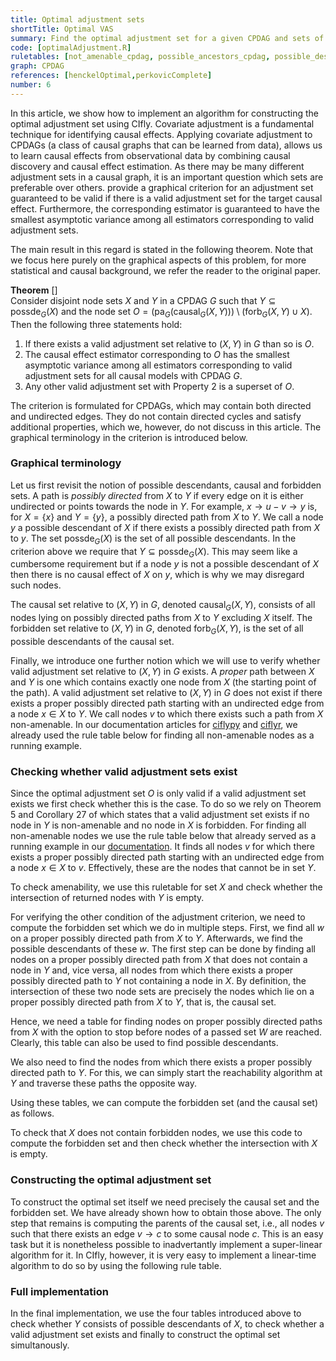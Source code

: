 ```yaml
---
title: Optimal adjustment sets
shortTitle: Optimal VAS
summary: Find the optimal adjustment set for a given CPDAG and sets of treatments and outcome variables. 
code: [optimalAdjustment.R]
ruletables: [not_amenable_cpdag, possible_ancestors_cpdag, possible_descendants_cpdag, parents_cpdag]
graph: CPDAG
references: [henckelOptimal,perkovicComplete]
number: 6
---
```



In this article, we show how to implement an algorithm for constructing the
optimal adjustment set using CIfly. Covariate adjustment is a fundamental
technique for identifying causal effects. Applying covariate adjustment to
CPDAGs (a class of causal graphs that can be learned from data), allows us to
learn causal effects from observational data by combining causal discovery and
causal effect estimation. As there may be many different adjustment sets in a
causal graph, it is an important question which sets are preferable over
others. <Reference id="henckelOptimal" format="author(year)"/> provide a
graphical criterion for an adjustment set guaranteed to be valid if there is a
valid adjustment set for the target causal effect. Furthermore, the
corresponding estimator is guaranteed to have the smallest asymptotic variance
among all estimators corresponding to valid adjustment sets. 

The main result in this regard is stated in the following theorem. Note that we focus here purely on the graphical aspects of this problem, for more statistical and causal background, we refer the reader to the original paper.


**Theorem** [<Reference id="henckelOptimal" format="author(year)"/>]    
Consider disjoint node sets $X$ and $Y$ in a CPDAG $G$ such that $Y \subseteq \mathrm{possde}_G(X)$ and the node set $O=\left(\mathrm{pa}_G(\mathrm{causal}_G(X,Y))\right) \setminus (\mathrm{forb}_G(X,Y) \cup X).$ Then the following three statements hold:
1. If there exists a valid adjustment set relative to $(X,Y)$ in $G$ than so is $O$.
2. The causal effect estimator corresponding to $O$ has the smallest asymptotic variance among all estimators corresponding to valid adjustment sets for all causal models with CPDAG $G$.
3. Any other valid adjustment set with Property 2 is a superset of $O$.

The criterion is formulated for CPDAGs, which may contain both directed and undirected edges. They do not contain directed cycles and satisfy additional properties, which we, however, do not discuss in this article. The graphical terminology in the criterion is introduced below. 


### Graphical terminology
Let us first revisit the notion of possible descendants, causal and forbidden sets. A path is *possibly directed* from $X$ to $Y$ if every edge on it is either undirected or points towards the node in $Y$. For example, $x \rightarrow u - v \rightarrow y$ is, for $X = \{x\}$ and $Y = \{y\}$, a possibly directed path from $X$ to $Y$. We call a node $y$ a possible descendant of $X$ if there exists a possibly directed path from $X$ to $y$. The set $\mathrm{possde}_G(X)$ is the set of all possible descendants. In the criterion above we require that $Y \subseteq \mathrm{possde}_G(X)$. This may seem like a cumbersome requirement but if a node $y$ is not a possible descendant of $X$ then there is no causal effect of $X$ on $y$, which is why we may disregard such nodes. 

The causal set relative to $(X,Y)$ in $G$, denoted $\mathrm{causal}_G(X,Y)$, consists of all nodes lying on possibly directed paths from $X$ to $Y$ excluding $X$ itself. The forbidden set relative to $(X,Y)$ in $G$, denoted $\mathrm{forb}_G(X,Y)$, is the set of all possible descendants of the causal set. 

Finally, we introduce one further notion which we will use to verify whether valid adjustment set relative to $(X,Y)$ in $G$ exists. A *proper* path between $X$ and $Y$ is one which contains exactly one node from $X$ (the starting point of the path). A valid adjustment set relative to $(X,Y)$ in $G$ does not exist if there exists a proper possibly directed path starting with an undirected edge from a node $x \in X$ to $Y$. We call nodes $v$ to which there exists such a path from $X$ non-amenable. In our documentation articles for [ciflypy](/docs/ciflypy/) and [ciflyr](/docs/ciflyr/), we already used the rule table below for finding all non-amenable nodes as a running example.

### Checking whether valid adjustment sets exist
Since the optimal adjustment set $O$ is only valid if a valid adjustment set exists we first check whether this is the case. To do so we rely on Theorem 5 and Corollary 27 of <Reference id="perkovicComplete" format="author(year)"/> which states that a valid adjustment set exists if no node in $Y$ is non-amenable and no node in $X$ is forbidden. For finding all non-amenable nodes we use the rule table below that already served as a running example in our [documentation](/docs/ruletables/). It finds all nodes $v$ for which there exists a proper possibly directed path starting with an undirected edge from a node $x \in X$ to $v$. Effectively, these are the nodes that cannot be in set $Y$.  

<Ruletable id="not_amenable_cpdag" withHeader={true}/>

To check amenability, we use this ruletable for set $X$ and check whether the intersection of returned nodes with $Y$ is empty. 

For verifying the other condition of the adjustment criterion, we need to compute the forbidden set which we do in multiple steps. First, we find all $w$ on a proper possibly directed path from $X$ to $Y$. Afterwards, we find the possible descendants of these $w$. The first step can be done by finding all nodes on a proper possibly directed path from $X$ that does not contain a node in $Y$ and, vice versa, all nodes from which there exists a proper possibly directed path to $Y$ not containing a node in $X$. By definition, the intersection of these two node sets are precisely the nodes which lie on a proper possibly directed path from $X$ to $Y$, that is, the causal set. 

Hence, we need a table for finding nodes on proper possibly directed paths from $X$ with the option to stop before nodes of a passed set $W$ are reached. Clearly, this table can also be used to find possible descendants. 

<Ruletable id="possible_descendants_cpdag" withHeader={true}/>

We also need to find the nodes from which there exists a proper possibly directed path to $Y$. For this, we can simply start the reachability algorithm at $Y$ and traverse these paths the opposite way. 

<Ruletable id="possible_ancestors_cpdag" withHeader={true}/>

Using these tables, we can compute the forbidden set (and the causal set) as follows.

<CodeSwitcher>
<CodeHelper slot="python-code" code={
`anc = cf.reach(g, {"X": Y, "W": X}, "./possible_ancestors_cpdag.txt")
des = cf.reach(g, {"X": X, "W": []}, "./possible_descendants_cpdag.txt")
cn = set(anc).intersection(des)
forb = cf.reach(g, {"X": cn}, "./possible_descendants_cpdag.txt")`
} lang="py" title="" />
<CodeHelper slot="r-code" code={
`anc <- reach(g, list("X" = Y, "W" = X), "./possible_ancestors_cpdag.txt")
des <- reach(g, list("X" = X, "W" = c()), "./possible_descendants_cpdag.txt")
cn <- intersect(anc, des)
forb <- reach(g, list("X" = cn), "./possible_descendants_cpdag.txt")`
} lang="r" title="" />
</CodeSwitcher>

To check that $X$ does not contain forbidden nodes, we use this code to compute the forbidden set and then check whether the intersection with $X$ is empty. 

### Constructing the optimal adjustment set
To construct the optimal set itself we need precisely the causal set and the forbidden set. We have already shown how to obtain those above. The only step that remains is computing the parents of the causal set, i.e., all nodes $v$ such that there exists an edge $v \rightarrow c$ to some causal node $c$. This  is an easy task but it is nonetheless possible to inadvertantly implement a super-linear algorithm for it. In CIfly, however, it is very easy to implement a linear-time algorithm to do so by using the following rule table. 

<Ruletable id="parents_cpdag" withHeader={true}/>

### Full implementation
In the final implementation, we use the four tables introduced above to check whether $Y$ consists of possible descendants of $X$, to check whether a valid adjustment set exists and finally to construct the optimal set simultanously.

<CodeSwitcher>
	<ExampleCode slot="python-code" id="optimal_adjustment.py"/>
	<ExampleCode slot="r-code" id="optimalAdjustment.R"/>
</CodeSwitcher>

